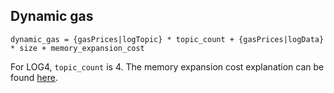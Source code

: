 ## Dynamic gas

    dynamic_gas = {gasPrices|logTopic} * topic_count + {gasPrices|logData} * size + memory_expansion_cost

For LOG4, `topic_count` is 4.
The memory expansion cost explanation can be found [here](/about).
